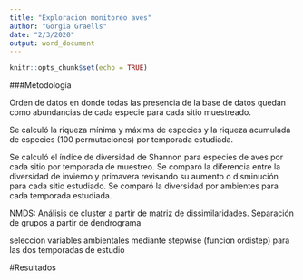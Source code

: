 ```yaml
---
title: "Exploracion monitoreo aves"
author: "Gorgia Graells"
date: "2/3/2020"
output: word_document
---
```


```r
knitr::opts_chunk$set(echo = TRUE)
```

###Metodología

Orden de datos en donde todas las presencia de la base de datos quedan como abundancias de cada especie para cada sitio muestreado.

Se calculó la riqueza mínima y máxima de especies y la riqueza acumulada de especies (100 permutaciones) por temporada estudiada.

Se calculó el índice de diversidad de Shannon para especies de aves por cada sitio por temporada de muestreo. Se comparó la diferencia entre la diversidad de invierno y primavera revisando su aumento o disminución para cada sitio estudiado. Se comparó la diversidad por ambientes para cada temporada estudiada.

NMDS:
Análisis de cluster a partir de matriz de dissimilaridades. Separación de grupos a partir de dendrograma

seleccion variables ambientales mediante stepwise (funcion ordistep) para las dos temporadas de estudio

#Resultados


